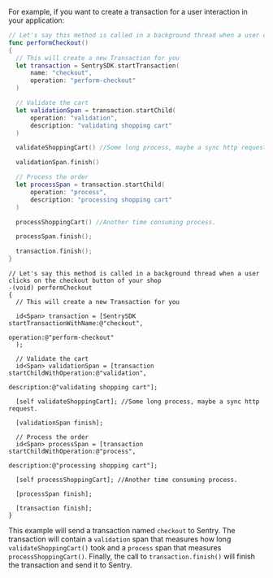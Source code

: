 For example, if you want to create a transaction for a user interaction in your application:

```swift {tabTitle:"Swift"}
// Let's say this method is called in a background thread when a user clicks on the checkout button of your shop
func performCheckout()
{
  // This will create a new Transaction for you
  let transaction = SentrySDK.startTransaction(
      name: "checkout",
      operation: "perform-checkout"
  )

  // Validate the cart
  let validationSpan = transaction.startChild(
      operation: "validation",
      description: "validating shopping cart"
  )

  validateShoppingCart() //Some long process, maybe a sync http request.

  validationSpan.finish()

  // Process the order
  let processSpan = transaction.startChild(
      operation: "process",
      description: "processing shopping cart"
  )

  processShoppingCart() //Another time consuming process.

  processSpan.finish();

  transaction.finish();
}
```

```objc {tabTitle:"Objective-C"}
// Let's say this method is called in a background thread when a user clicks on the checkout button of your shop
-(void) performCheckout
{
  // This will create a new Transaction for you

  id<Span> transaction = [SentrySDK startTransactionWithName:@"checkout",
                                                   operation:@"perform-checkout"
  );

  // Validate the cart
  id<Span> validationSpan = [transaction startChildWithOperation:@"validation",
                                                     description:@"validating shopping cart"];

  [self validateShoppingCart]; //Some long process, maybe a sync http request.

  [validationSpan finish];

  // Process the order
  id<Span> processSpan = [transaction startChildWithOperation:@"process",
                                                  description:@"processing shopping cart"];

  [self processShoppingCart]; //Another time consuming process.

  [processSpan finish];

  [transaction finish];
}
```

This example will send a transaction named `checkout` to Sentry. The transaction will contain a `validation` span that measures how long `validateShoppingCart()` took and a `process` span that measures `processShoppingCart()`. Finally, the call to `transaction.finish()` will finish the transaction and send it to Sentry.

